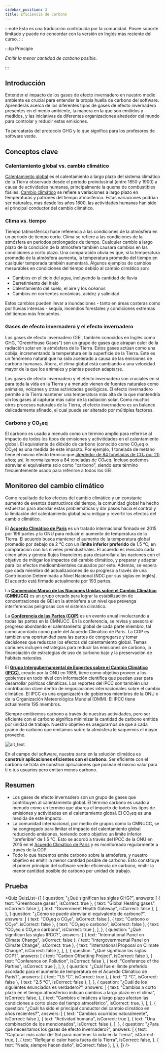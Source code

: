 ```yaml
---
sidebar_position: 3
title: Eficiencia de Carbono
---
```



:::note
Esta es una traducción contribuida por la comunidad. Posee soporte limitado y puede no concordar con la versión en Inglés más reciente del curso.
:::

:::tip Principle

_Emitir la menor cantidad de carbono posible._

:::

## Introducción

Entender el impacto de los gases de efecto invernadero en nuestro medio ambiente es crucial para entender la propia huella de carbono del software. Aprenderás acerca de los diferentes tipos de gases de efecto invernadero presentes en el medio ambiente, la manera en la que son emitidos y medidos, y las iniciativas de diferentes organizaciones alrededor del mundo para controlar y reducir estas emisiones.

Te percatarás del protocolo GHG y lo que significa para los profesores de software verde.

## Conceptos clave

### Calentamiento global vs. cambio climático

[Calentamiento global](https://ciencia.nasa.gov/cambio-climatico/preguntas-frecuentes/cual-es-la-diferencia-entre-el-cambio-climatico-y-el-calentamiento-global/) es el calentamiento a largo plazo del sistema climático de la Tierra observado desde el periodo preindustrial (entre 1850 y 1900) a causa de actividades humanas, principalmente la quema de combustibles fósiles. [Cambio climático](https://ciencia.nasa.gov/cambio-climatico/preguntas-frecuentes/cual-es-la-diferencia-entre-el-cambio-climatico-y-el-calentamiento-global/) se refiere a variaciones a largo plazo en temperaturas y patrones del tiempo atmosférico. Estas variaciones podrían ser naturales, mas desde los años 1800, las actividades humanas han sido el principal conductor del cambio climático.

### Clima vs. tiempo

Tiempo (atmosférico) hace referencia a las condiciones de la atmósfera en un periodo de tiempo corto. Clima se refiere a las condiciones de la atmósfera en periodos prolongados de tiempo. Cualquier cambio a largo plazo de la condición de la atmósfera también causará cambios en las condiciones a corto plazo. Una comparación obvia es que, si la temperatura promedio de la atmósfera aumenta, la temperatura promedio del tiempo en cualquier temporada también aumentará. Algunos ejemplos de cambios mesurables en condiciones del tiempo debido al cambio climático son:

- Cambios en el ciclo del agua, incluyendo la cantidad de lluvia
- Derretimiento del hielo
- Calentamiento del suelo, el aire y los océanos
- Cambios en corrientes oceánicas, acidez y salinidad

Estos cambios pueden llevar a inundaciones - tanto en áreas costeras como por lluvias intensas - sequía, incendios forestales y condiciones extremas del tiempo más frecuentes.

### Gases de efecto invernadero y el efecto invernadero

Los gases de efecto invernadero (GEI, también conocidos en Inglés como GHG, "GreenHouse Gases") son un grupo de gases que atrapan calor de la radiación solar en la atmósfera de la Tierra. Estos gases actúan como una cobija, incrementando la temperatura en la superficie de la Tierra. Este es un fenómeno natural que ha sido acelerado a causa de las emisiones de carbono humanas. Ahora, el clima global está cambiando a una velocidad mayor de la que los animales y plantas pueden adaptarse.

Los gases de efecto invernadero y el efecto invernadero son cruciales en sí para toda la vida en la Tierra y a menudo vienen de fuentes naturales como animales, volcanes y otras actividades geológicas. El efecto invernadero permite a la Tierra mantener una temperatura más alta de la que mantendría sin los gases al capturar más calor de la radiación solar. Como muchos otros procesos naturales de la Tierra, el efecto invernadero es un balance delicadamente afinado, el cual puede ser alterado por múltiples factores.

### Carbono y CO₂eq

El carbono es usado a menudo como un término amplio para referirse al impacto de todos los tipos de emisiones y activitidades en el calentamiento global. El equivalente de dióxido de carbono (conocido como CO₂eq o CO₂e) es una medida de este impacto. Por ejemplo, 1 tonelada de metano tiene el mismo efecto térmico que [alrededor de 84 toneladas de CO₂ por 20 años](https://energy.ec.europa.eu/topics/oil-gas-and-coal/methane-emissions_en); así, lo normalizamos a 84 toneladas de CO₂eq. Incluso podemos abreviar el equivalente solo como "carbono", siendo este término frecuentemente usado para referirse a todos los GEI.

## Monitoreo del cambio climático

Como resultado de los efectos del cambio climático y un constante aumento de eventos destructivos del tiempo, la comunidad global ha hecho esfuerzos para abordar estas problemáticas y dar pasos hacia el control y la limitación del calentamiento global para mitigar y revertir los efectos del cambio climático.

El [**Acuerdo Climático de París**](https://unfccc.int/es/acerca-de-las-ndc/el-acuerdo-de-paris) es un tratado internacional firmado en 2015 por 196 partes y la ONU para reducir el aumento de temperatura de la Tierra. El acuerdo busca mantener el aumento de la temperatura global promedio por debajo de 2 °C con un **límite inferior preferido** de 1.5 °C, en comparación con los niveles preindustriales. El acuerdo es revisado cada cinco años y genera flujos financieros para desarrollar a las naciones con el objetivo de mitigar los impactos del cambio climático, y preparar y adaptar para los efectos medioambientales causados por este. Además, se espera que cada miembro dé actualizaciones de su progreso a través de una Contribución Determinada a Nivel Nacional (NDC por sus siglas en Inglés). El acuerdo está firmado actualmente por 193 partes.

La [**Convención Marco de las Naciones Unidas sobre el Cambio Climático (CMNUCC)**](https://unfccc.int/es/process-and-meetings/que-es-la-convencion-marco-de-las-naciones-unidas-sobre-el-cambio-climatico) es un grupo creado para lograr la estabilización de concentraciones de GEI en la atmósfera a un nivel que prevenga interferencias peligrosas con el sistema climático.

La [**Conferencia de las Partes (COP)**](https://unfccc.int/es/process/bodies/supreme-bodies/conference-of-the-parties-cop) es un evento anual involucrando a todas las partes en la CMNUCC. En la conferencia, se revisa y asesora el progreso abordando el calentamiento global de cada parte miembro, tal como acordado como parte del Acuerdo Climático de París. La COP es también una oportunidad para las partes de congregarse y tomar decisiones que reduzcan los efectos del calentamiento global. Temas comunes incluyen estrategias para reducir las emisiones de carbono, la financiación de estrategias de uso de carbono bajo y la preservación de hábitats naturales.

El [**Grupo Intergubernamental de Expertos sobre el Cambio Climático (IPCC)**](https://www.ipcc.ch/site/assets/uploads/2018/04/FS_what_ipcc_es.pdf), creado por la ONU en 1988, tiene como objetivo proveer a los gobiernos en todo nivel con información científica que puedan usar para desarrollar políticas climáticas. Los reportes del IPCC son también una contribución clave dentro de negociaciones internacionales sobre el cambio climático. El IPCC es una organización de gobiernos miembros de la ONU o de la Organización Meteorológica Mundial (OMM). El IPCC tiene actualmente 195 miembros.

Siempre emitiremos carbono a través de nuestras actividades, pero ser eficiente con el carbono significa minimizar la cantidad de carbono emitida por unidad de trabajo. Nuestro objetivo es asegurarnos de que a cada gramo de carbono que emitamos sobre la atmósfera le saquemos el mayor provecho.

![alt_text](./images/02_monitoring_climate_change.png "Monitoreo del cambio climático")

En el campo del software, nuestra parte en la solución climática es **construir aplicaciones eficientes con el carbono**. Ser eficiente con el carbono se trata de construir aplicaciones que posean el mismo valor para ti o tus usuarios pero emitan menos carbono.

## Resumen

- Los gases de efecto invernadero son un grupo de gases que contribuyen al calentamiento global. El término carbono es usado a menudo como un termino que abarca el impacto de todos los tipos de emisiones y actividades en el calentamiento global. El CO₂eq es una medida de este impacto.
- La comunidad internacional, por medio de grupos como la CMNUCC, se ha congregado para limitar el impacto del calentamiento global reduciendo emisiones, teniendo como objetivo un límite inferior "preferible" de 1.5 °C. Esto se acordó a través del IPCC de la ONU en 2015 en el [Acuerdo Climático de París](https://unfccc.int/es/acerca-de-las-ndc/el-acuerdo-de-paris) y es monitoreado regularmente a través de la COP.
- Todo lo que hacemos emite carbono sobre la atmósfera, y nuestro objetivo es emitir la menor cantidad posible de carbono. Esto constituye el primer principio del software verde: eficiencia de carbono, emitir la menor cantidad posible de carbono por unidad de trabajo.

## Prueba

<Quiz
  QuizList={[
    {
      question: "¿Qué significan las siglas GHG?",
      answers: [
        { text: "Greenhouse gases", isCorrect: true },
        { text: "Global Heating gases", isCorrect: false },
        { text: "Government Health Gateway", isCorrect: false },
      ],
    },
    {
      question: "¿Cómo se puede abreviar el equivalente de carbono?",
      answers: [
        { text: "CO₂eq o CO₂e", isCorrect: false },
        { text: "Carbono o CO₂e", isCorrect: false },
        { text: "CO₂eq o carbono", isCorrect: false },
        { text: "CO₂eq o CO₂e o carbono", isCorrect: true },
      ],
    },
    {
      question: "¿Qué significan las siglas IPCC?",
      answers: [
        { text: "International Panel on Climate Change", isCorrect: false },
        { text: "Intergovernmental Panel on Climate Change", isCorrect: true },
        { text: "International Proposal on Climate Change", isCorrect: false },
      ],
    },
    {
      question: "¿Qué significan las siglas COP?",
      answers: [
        { text: "Carbon Offsetting Project", isCorrect: false },
        { text: "Conference on Pollution", isCorrect: false },
        { text: "Conference of the Parties", isCorrect: true },
      ],
    },
    {
      question:
        "¿Cuál fue el límite preferido acordado para el aumento de temperatura en el Acuerdo Climático de París?",
      answers: [
        { text: "1.5 °C", isCorrect: true },
        { text: "2 °C", isCorrect: false },
        { text: "2.5 °C", isCorrect: false },
      ],
    },
    {
      question: "¿Cuál de los siguientes enunciados es verdadero?",
      answers: [
        {
          text: "Cambios a corto plazo en el tiempo atmosférico indican cambios a largo plazo en el clima",
          isCorrect: false,
        },
        {
          text: "Cambios climáticos a largo plazo afectan las condiciones a corto plazo del tiempo atmosférico",
          isCorrect: true,
        },
      ],
    },
    {
      question:
        "¿Cuál ha sido el principal conductor del cambio climático en años recientes?",
      answers: [
        { text: "Cambios ocurridos naturalmente", isCorrect: false },
        { text: "Actividad humana", isCorrect: true },
        { text: "Una combinación de los mencionados", isCorrect: false },
      ],
    },
    {
      question: "¿Para qué necesitamos los gases de efecto invernadero?",
      answers: [
        {
          text: "Capturar más calor del Sol para mantener la vida en la Tierra",
          isCorrect: true,
        },
        {
          text: "Reflejar el calor hacia fuera de la Tierra",
          isCorrect: false,
        },
        { text: "Nada; siempre hacen daño", isCorrect: false },
      ],
    },
  ]}
/>
